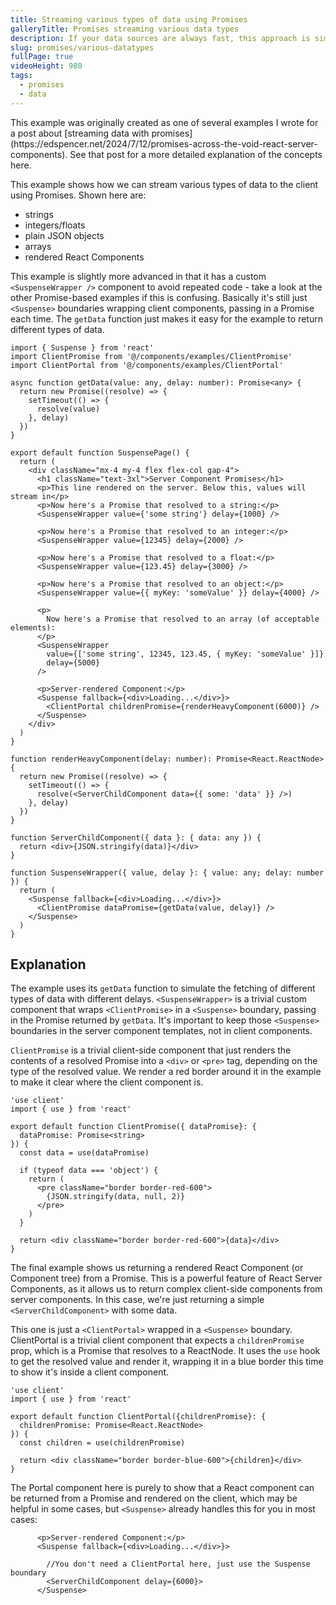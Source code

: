 ```yaml
---
title: Streaming various types of data using Promises
galleryTitle: Promises streaming various data types
description: If your data sources are always fast, this approach is simple and fast enough
slug: promises/various-datatypes
fullPage: true
videoHeight: 980
tags:
  - promises
  - data
---
```


<Callout type="note">
  This example was originally created as one of several examples I wrote for a
  post about [streaming data with
  promises](https://edspencer.net/2024/7/12/promises-across-the-void-react-server-components).
  See that post for a more detailed explanation of the concepts here.
</Callout>

This example shows how we can stream various types of data to the client using Promises. Shown here are:

- strings
- integers/floats
- plain JSON objects
- arrays
- rendered React Components

This example is slightly more advanced in that it has a custom `<SuspenseWrapper />` component to avoid repeated code - take a look at the other Promise-based examples if this is confusing. Basically it's still just `<Suspense>` boundaries wrapping client components, passing in a Promise each time. The `getData` function just makes it easy for the example to return different types of data.

```page.tsx
import { Suspense } from 'react'
import ClientPromise from '@/components/examples/ClientPromise'
import ClientPortal from '@/components/examples/ClientPortal'

async function getData(value: any, delay: number): Promise<any> {
  return new Promise((resolve) => {
    setTimeout(() => {
      resolve(value)
    }, delay)
  })
}

export default function SuspensePage() {
  return (
    <div className="mx-4 my-4 flex flex-col gap-4">
      <h1 className="text-3xl">Server Component Promises</h1>
      <p>This line rendered on the server. Below this, values will stream in</p>
      <p>Now here's a Promise that resolved to a string:</p>
      <SuspenseWrapper value={'some string'} delay={1000} />

      <p>Now here's a Promise that resolved to an integer:</p>
      <SuspenseWrapper value={12345} delay={2000} />

      <p>Now here's a Promise that resolved to a float:</p>
      <SuspenseWrapper value={123.45} delay={3000} />

      <p>Now here's a Promise that resolved to an object:</p>
      <SuspenseWrapper value={{ myKey: 'someValue' }} delay={4000} />

      <p>
        Now here's a Promise that resolved to an array (of acceptable elements):
      </p>
      <SuspenseWrapper
        value={['some string', 12345, 123.45, { myKey: 'someValue' }]}
        delay={5000}
      />

      <p>Server-rendered Component:</p>
      <Suspense fallback={<div>Loading...</div>}>
        <ClientPortal childrenPromise={renderHeavyComponent(6000)} />
      </Suspense>
    </div>
  )
}

function renderHeavyComponent(delay: number): Promise<React.ReactNode> {
  return new Promise((resolve) => {
    setTimeout(() => {
      resolve(<ServerChildComponent data={{ some: 'data' }} />)
    }, delay)
  })
}

function ServerChildComponent({ data }: { data: any }) {
  return <div>{JSON.stringify(data)}</div>
}

function SuspenseWrapper({ value, delay }: { value: any; delay: number }) {
  return (
    <Suspense fallback={<div>Loading...</div>}>
      <ClientPromise dataPromise={getData(value, delay)} />
    </Suspense>
  )
}
```

## Explanation

The example uses its `getData` function to simulate the fetching of different types of data with different delays. `<SuspenseWrapper>` is a trivial custom component that wraps `<ClientPromise>` in a `<Suspense>` boundary, passing in the Promise returned by `getData`. It's important to keep those `<Suspense>` boundaries in the server component templates, not in client components.

`ClientPromise` is a trivial client-side component that just renders the contents of a resolved Promise into a `<div>` or `<pre>` tag, depending on the type of the resolved value. We render a red border around it in the example to make it clear where the client component is.

```ClientPromise.tsx
'use client'
import { use } from 'react'

export default function ClientPromise({ dataPromise}: {
  dataPromise: Promise<string>
}) {
  const data = use(dataPromise)

  if (typeof data === 'object') {
    return (
      <pre className="border border-red-600">
        {JSON.stringify(data, null, 2)}
      </pre>
    )
  }

  return <div className="border border-red-600">{data}</div>
}
```

The final example shows us returning a rendered React Component (or Component tree) from a Promise. This is a powerful feature of React Server Components, as it allows us to return complex client-side components from server components. In this case, we're just returning a simple `<ServerChildComponent>` with some data.

This one is just a `<ClientPortal>` wrapped in a `<Suspense>` boundary. ClientPortal is a trivial client component that expects a `childrenPromise` prop, which is a Promise that resolves to a ReactNode. It uses the `use` hook to get the resolved value and render it, wrapping it in a blue border this time to show it's inside a client component.

```ClientPortal.tsx
'use client'
import { use } from 'react'

export default function ClientPortal({childrenPromise}: {
  childrenPromise: Promise<React.ReactNode>
}) {
  const children = use(childrenPromise)

  return <div className="border border-blue-600">{children}</div>
}
```

The Portal component here is purely to show that a React component can be returned from a Promise and rendered on the client, which may be helpful in some cases, but `<Suspense>` already handles this for you in most cases:

```amended-page.tsx
      <p>Server-rendered Component:</p>
      <Suspense fallback={<div>Loading...</div>}>

        //You don't need a ClientPortal here, just use the Suspense boundary
        <ServerChildComponent delay={6000}>
      </Suspense>
```
